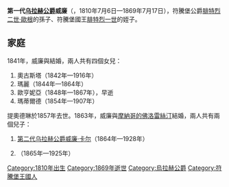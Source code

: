 {{Multiple issues|
{{Expand language|en}}
{{Unreferenced|time=2020-11-11T09:00:29+00:00}}
}}
{{Infobox noble
| name         = 威廉
| image        = Wilhelm I. in Uniform Ölgemälde.jpg
| succession        = [[乌拉赫公爵|乌拉赫公爵]]
| reign             = 1867年3月28日—1869年7月17日
| successor         = [[第二代乌拉赫公爵威廉·卡尔|威廉·卡尔]]
| birth_date   = {{birth date|1810|7|6|df=y}}
| birth_place  = [[符騰堡王國|符騰堡王國]][[斯图加特|斯图加特]]
| death_date   = {{death date and age|1869|7|17|1810|7|6|df=y}}
| death_place  = [[符騰堡王國|符騰堡王國]][[利希滕施泰因城堡|利希滕施泰因城堡]]
| burial_place = [[路德維希堡宮|路德維希堡宮]]
| noble family = [[符騰堡王朝|符騰堡王朝]]
| father       = [[威廉·腓特烈·菲利普|符騰堡的威廉·腓特烈·菲利普]]
| mother       = 騰德費爾-羅迪斯的威廉明妮
}}

'''第一代[[乌拉赫公爵|乌拉赫公爵]]威廉'''（{{lang-de|Wilhelm, Herzog von Urach}}，1810年7月6日—1869年7月17日），符騰堡公爵[[腓特烈二世·歐根|腓特烈二世·歐根]]的孫子、符騰堡國王[[腓特烈一世_(符騰堡)|腓特烈一世]]的姪子。

== 家庭 ==
1841年，威廉與{{link-fr|提奧德琳·德·博阿爾內|Théodelinde de Beauharnais}}結婚，兩人共有四個女兒：
# 奧古斯塔（1842年—1916年）
# 瑪麗（1844年—1864年）
# 歐亨妮亞（1848年—1867年），早逝
# 瑪蒂爾德（1854年—1907年）

提奧德琳於1857年去世。1863年，威廉與[[摩納哥的佛洛雷絲汀|摩納哥的佛洛雷絲汀]]結婚，兩人共有兩個兒子：
# [[第二代乌拉赫公爵威廉·卡尔|第二代乌拉赫公爵威廉·卡尔]]（1864年—1928年）
# {{link-de|烏拉赫的卡爾·約瑟夫|Karl Joseph von Urach}}（1865年—1925年）

[[Category:1810年出生|Category:1810年出生]]
[[Category:1869年逝世|Category:1869年逝世]]
[[Category:烏拉赫公爵|Category:烏拉赫公爵]]
[[Category:符騰堡王國人|Category:符騰堡王國人]]